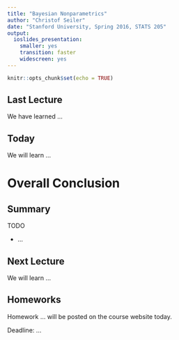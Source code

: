 ```yaml
---
title: "Bayesian Nonparametrics"
author: "Christof Seiler"
date: "Stanford University, Spring 2016, STATS 205"
output:
  ioslides_presentation: 
    smaller: yes
    transition: faster
    widescreen: yes
---
```


```r
knitr::opts_chunk$set(echo = TRUE)
```

## Last Lecture

We have learned ...

## Today

We will learn ...

# Overall Conclusion

## Summary

TODO

* ... 

## Next Lecture

We will learn ...

## Homeworks

Homework ... will be posted on the course website today.

Deadline: ...
